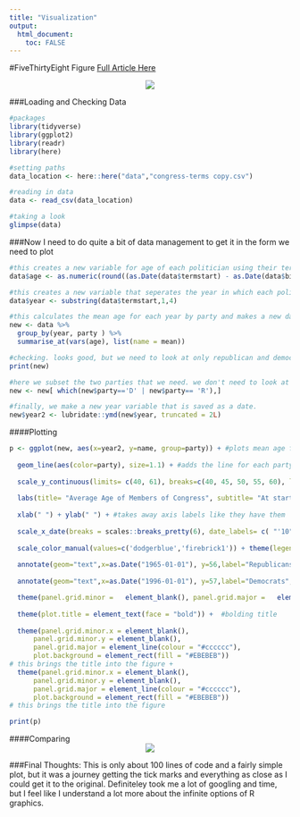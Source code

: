 ```yaml
---
title: "Visualization"
output: 
  html_document:
    toc: FALSE
---
```


#FiveThirtyEight Figure
[Full Article Here](https://fivethirtyeight.com/features/both-republicans-and-democrats-have-an-age-problem/)

<center> ![](/Users/nicholasmallis/Desktop/MADA_Fall_2021/NicholasMallis-MADA-portfolio/538.jpg) </center>

###Loading and Checking Data
```r


#packages
library(tidyverse)
library(ggplot2)
library(readr)
library(here)

#setting paths
data_location <- here::here("data","congress-terms copy.csv")

#reading in data
data <- read_csv(data_location)

#taking a look
glimpse(data)

```


###Now I need to do quite a bit of data management to get it in the form we need to plot
```r

#this creates a new variable for age of each politician using their term start and birthday
data$age <- as.numeric(round((as.Date(data$termstart) - as.Date(data$birthday))/365))

#this creates a new variable that seperates the year in which each politicial started their term
data$year <- substring(data$termstart,1,4) 

#this calculates the mean age for each year by party and makes a new dataset that we'll use to plot
new <- data %>%
  group_by(year, party ) %>%
  summarise_at(vars(age), list(name = mean))

#checking. looks good, but we need to look at only republican and democrat
print(new)

#here we subset the two parties that we need. we don't need to look at independent
new <- new[ which(new$party=='D' | new$party== 'R'),]

#finally, we make a new year variable that is saved as a date.
new$year2 <- lubridate::ymd(new$year, truncated = 2L)


```


####Plotting
```r
p <- ggplot(new, aes(x=year2, y=name, group=party)) + #plots mean age for each year by party
  
  geom_line(aes(color=party), size=1.1) + #adds the line for each party and colors by party
  
  scale_y_continuous(limits= c(40, 61), breaks=c(40, 45, 50, 55, 60), labels=c("40", "45", "50", "55", "60 yrs")) + #scales the y axis and labels the ticks like they have them in the figure
  
  labs(title= "Average Age of Members of Congress", subtitle= "At start of term, 1947-2013") + #main and subtitle
  
  xlab(" ") + ylab(" ") + #takes away axis labels like they have them
  
  scale_x_date(breaks = scales::breaks_pretty(6), date_labels= c( "'10", "1950", "'60",  "'70", "'80", "'90", "2000")) + #date scale and tick labels like they have them
  
  scale_color_manual(values=c('dodgerblue','firebrick1')) + theme(legend.position = "none") + #setting colors 
  
  annotate(geom="text",x=as.Date("1965-01-01"), y=56,label="Republicans",fontface="bold", color="firebrick1") + #adding text
  
  annotate(geom="text",x=as.Date("1996-01-01"), y=57,label="Democrats",fontface="bold", color="dodgerblue") + #adding text

  theme(panel.grid.minor =   element_blank(), panel.grid.major =   element_line(colour = "gray",size=0.5)) + #adjusting grid
  
  theme(plot.title = element_text(face = "bold")) +  #bolding title 
  
  theme(panel.grid.minor.x = element_blank(),
      panel.grid.minor.y = element_blank(),
      panel.grid.major = element_line(colour = "#cccccc"),
      plot.background = element_rect(fill = "#EBEBEB"))
# this brings the title into the figure +
  theme(panel.grid.minor.x = element_blank(),
      panel.grid.minor.y = element_blank(),
      panel.grid.major = element_line(colour = "#cccccc"),
      plot.background = element_rect(fill = "#EBEBEB"))
# this brings the title into the figure

print(p)


```

####Comparing
<center> ![](/Users/nicholasmallis/Desktop/MADA_Fall_2021/NicholasMallis-MADA-portfolio/538.jpg) </center>



###Final Thoughts: This is only about 100 lines of code and a fairly simple plot, but it was a journey getting the tick marks and everything as close as I could get it to the original. Definiteley took me a lot of googling and time, but I feel like I understand a lot more about the infinite options of R graphics.


